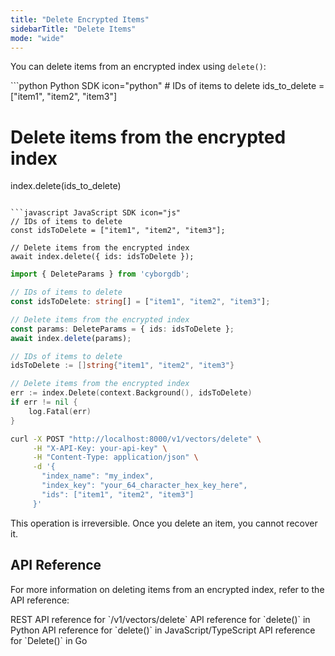 ```yaml
---
title: "Delete Encrypted Items"
sidebarTitle: "Delete Items"
mode: "wide"
---
```


You can delete items from an encrypted index using `delete()`:

<CodeGroup>
```python Python SDK icon="python"
# IDs of items to delete
ids_to_delete = ["item1", "item2", "item3"]

# Delete items from the encrypted index
index.delete(ids_to_delete)
```

```javascript JavaScript SDK icon="js"
// IDs of items to delete
const idsToDelete = ["item1", "item2", "item3"];

// Delete items from the encrypted index
await index.delete({ ids: idsToDelete });
```

```typescript TypeScript SDK icon="code"
import { DeleteParams } from 'cyborgdb';

// IDs of items to delete
const idsToDelete: string[] = ["item1", "item2", "item3"];

// Delete items from the encrypted index
const params: DeleteParams = { ids: idsToDelete };
await index.delete(params);
```

```go Go SDK icon="golang"
// IDs of items to delete
idsToDelete := []string{"item1", "item2", "item3"}

// Delete items from the encrypted index
err := index.Delete(context.Background(), idsToDelete)
if err != nil {
    log.Fatal(err)
}
```

```bash cURL icon="rectangle-terminal"
curl -X POST "http://localhost:8000/v1/vectors/delete" \
     -H "X-API-Key: your-api-key" \
     -H "Content-Type: application/json" \
     -d '{
       "index_name": "my_index",
       "index_key": "your_64_character_hex_key_here",
       "ids": ["item1", "item2", "item3"]
     }'
```
</CodeGroup>

<Warning>This operation is irreversible. Once you delete an item, you cannot recover it.</Warning>

## API Reference

For more information on deleting items from an encrypted index, refer to the API reference:

<CardGroup cols={2}>
    <Card title="REST API Reference" href="../../rest-api/encrypted-index/delete" icon="rectangle-terminal">
        REST API reference for `/v1/vectors/delete`
    </Card>
    <Card title="Python SDK Reference" href="../../python-sdk/encrypted-index/delete" icon="python">
        API reference for `delete()` in Python
    </Card>
    <Card title="JS/TS SDK Reference" href="../../js-ts-sdk/encrypted-index/delete" icon="js">
        API reference for `delete()` in JavaScript/TypeScript
    </Card>
    <Card title="Go SDK Reference" href="../../go-sdk/encrypted-index/delete" icon="golang">
        API reference for `Delete()` in Go
    </Card>
</CardGroup>